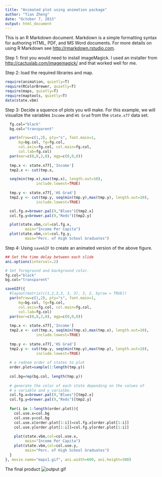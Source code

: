 ```yaml
---
title: "Animated plot using animation package"
author: "Tian Zheng"
date: "October 7, 2015"
output: html_document
---
```

This is an R Markdown document. Markdown is a simple formatting syntax for authoring HTML, PDF, and MS Word documents. For more details on using R Markdown see <http://rmarkdown.rstudio.com>.

Step 1: first you would need to install imageMagick. I used an installer from <http://cactuslab.com/imagemagick/> and that worked well for me. 

Step 2: load the required libraries and map.
```r
require(animation, quietly=T)
require(RColorBrewer, quietly=T)
require(maps, quietly=T)
require(maptools, quietly=T)
data(state.vbm)
```

Step 3: Decide a squence of plots you will make. For this example, we will visualize the variables `Income` and `HS Grad` from the `state.x77` data set. 

```r
  fg.col="black"
  bg.col="transparent"

  par(mfrow=c(1,2), pty="s", font.main=1, 
      bg=bg.col, fg=fg.col, 
      col.axis=fg.col, col.main=fg.col, 
      col.lab=fg.col)
  par(mar=c(0,0,2,0), mgp=c(0,0,0))
  
  tmp.x <- state.x77[,'Income']
  tmp2.x <- cut(tmp.x, 

  seq(min(tmp.x),max(tmp.x), length.out=10),
              include.lowest=TRUE)
  
  tmp.y <- state.x77[,'HS Grad']
  tmp2.y <- cut(tmp.y, seq(min(tmp.y),max(tmp.y), length.out=10),
              include.lowest=TRUE)

  col.fg.x=brewer.pal(9,"Blues")[tmp2.x]
  col.fg.y=brewer.pal(9,"Reds")[tmp2.y]

  plot(state.vbm,col=col.fg.x, 
         main="Income Per Capita")
  plot(state.vbm,col=col.fg.y, 
         main="Perc. of High School Graduates")
```

Step 4: Using `saveGIF` to create an animated version of the above figure. 

```r
## Set the time delay between each slide
ani.options(interval=.2)

# Set foreground and background color. 
fg.col="black"
bg.col="transparent"

saveGIF({
  #layout(matrix(c(1,2,3,3, 3, 3), 3, 2, byrow = TRUE))
  par(mfrow=c(1,2), pty="s", font.main=1, 
      bg=bg.col, fg=fg.col, 
      col.axis=fg.col, col.main=fg.col, 
      col.lab=fg.col)
  par(mar=c(0,0,2,0), mgp=c(0,0,0))
  
  tmp.x <- state.x77[,'Income']
  tmp2.x <- cut(tmp.x, seq(min(tmp.x),max(tmp.x), length.out=10),
              include.lowest=TRUE)
  
  tmp.y <- state.x77[,'HS Grad']
  tmp2.y <- cut(tmp.y, seq(min(tmp.y),max(tmp.y), length.out=10),
              include.lowest=TRUE)
  
  # a radnom order of states to plot
  order.plot=sample(1:length(tmp.y))
  
  col.bg=rep(bg.col, length(tmp.y))
  
  # generate the color of each state depending on the values of
  # x variable and y varialbe.
  col.fg.x=brewer.pal(9,"Blues")[tmp2.x]
  col.fg.y=brewer.pal(9,"Reds")[tmp2.y]
  
  for(i in 1:length(order.plot)){
    col.use.x=col.bg
    col.use.y=col.bg
    col.use.x[order.plot[1:i]]=col.fg.x[order.plot[1:i]]
    col.use.y[order.plot[1:i]]=col.fg.y[order.plot[1:i]]
    
    plot(state.vbm,col=col.use.x, 
         main="Income Per Capita")
    plot(state.vbm,col=col.use.y, 
         main="Perc. of High School Graduates")    
  }
}, movie.name="maps1.gif", ani.width=600, ani.height=300)
```

The final product 
![output gif](maps1.gif)
